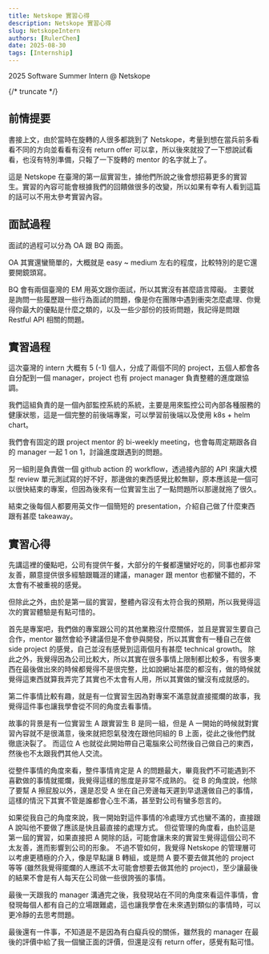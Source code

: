 ```yaml
---
title: Netskope 實習心得
description: Netskope 實習心得
slug: NetskopeIntern
authors: [RulerChen]
date: 2025-08-30
tags: [Internship]
---
```


2025 Software Summer Intern @ Netskope

{/* truncate */}

## 前情提要

書接上文，由於當時在旋轉的人很多都跳到了 Netskope，考量到想在當兵前多看看不同的方向並看看有沒有 return offer 可以拿，所以後來就投了一下想說試看看，也沒有特別準備，只報了一下旋轉的 mentor 的名字就上了。

這是 Netskope 在臺灣的第一屆實習生，據他們所說之後會想招募更多的實習生。實習的內容可能會根據我們的回饋做很多的改變，所以如果有幸有人看到這篇的話可以不用太參考實習內容。

## 面試過程

面試的過程可以分為 OA 跟 BQ 兩面。

OA 其實還蠻簡單的，大概就是 easy ~ medium 左右的程度，比較特別的是它還要開鏡頭寫。

BQ 會有兩個臺灣的 EM 用英文跟你面試，所以其實沒有甚麼語言障礙。
主要就是詢問一些履歷跟一些行為面試的問題，像是你在團隊中遇到衝突怎麼處理、你覺得你最大的優點是什麼之類的，以及一些少部份的技術問題，我記得是問跟 Restful API 相關的問題。

## 實習過程

這次臺灣的 intern 大概有 5 (-1) 個人，分成了兩個不同的 project，五個人都會各自分配到一個 manager，project 也有 project manager 負責整體的進度跟協調。

我們這組負責的是一個內部監控系統的系統，主要是用來監控公司內部各種服務的健康狀態，這是一個完整的前後端專案，可以學習前後端以及使用 k8s + helm chart。

我們會有固定的跟 project mentor 的 bi-weekly meeting，也會每周定期跟各自的 manager 一起 1 on 1，討論進度跟遇到的問題。

另一組則是負責做一個 github action 的 workflow，透過接內部的 API 來讓大模型 review 單元測試寫的好不好，那邊做的東西感覺比較無聊，原本應該是一個可以很快結束的專案，但因為後來有一位實習生出了一點問題所以那邊就拖了很久。

結束之後每個人都要用英文作一個簡短的 presentation，介紹自己做了什麼東西跟有甚麼 takeaway。

## 實習心得

先講這裡的優點吧，公司有提供午餐，大部分的午餐都還蠻好吃的，同事也都非常友善，願意提供很多經驗跟職涯的建議，manager 跟 mentor 也都蠻不錯的，不太會有不被重視的感覺。

但除此之外，由於是第一屆的實習，整體內容沒有太符合我的預期，所以我覺得這次的實習體驗是有點可惜的。

首先是專案吧，我們做的專案跟公司的其他業務沒什麼關係，並且是實習生要自己合作，mentor 雖然會給予建議但是不會參與開發，所以其實會有一種自己在做 side project 的感覺，自己並沒有感覺到這兩個月有甚麼 technical growth。
除此之外，我覺得因為公司比較大，所以其實在很多事情上限制都比較多，有很多東西在最後做出來的時候都覺得不是很完整，比如說網址甚麼的都沒有，做的時候就覺得這東西就算我弄完了其實也不太會有人用，所以其實做的蠻沒有成就感的。

第二件事情比較有趣，就是有一位實習生因為對專案不滿意就直接擺爛的故事，我覺得這件事也讓我學會從不同的角度去看事情。

故事的背景是有一位實習生 A 跟實習生 B 是同一組，但是 A 一開始的時候就對實習內容就不是很滿意，後來就把怨氣發洩在跟他同組的 B 上面，從此之後他們就徹底決裂了。
而這位 A 也就從此開始帶自己電腦來公司然後自己做自己的東西，然後也不太跟我們其他人交流。

從整件事情的角度來看，整件事情肯定是 A 的問題最大，畢竟我們不可能遇到不喜歡做的事情就擺爛，我覺得這樣的態度是非常不成熟的。
從 B 的角度說，他除了要幫 A 擦屁股以外，還是忍受 A 坐在自己旁邊每天遲到早退還做自己的事情，這樣的情況下其實不管是誰都會心生不滿，甚至對公司有蠻多怨言的。

如果從我自己的角度來說，我一開始對這件事情的冷處理方式也蠻不滿的，直接跟 A 說叫他不要做了應該是快且最直接的處理方式。
但從管理的角度看，由於這是第一屆的實習，如果直接把 A 開除的話，可能會讓未來的實習生覺得這個公司不太友善，進而影響到公司的形象。
不過不管如何，我覺得 Netskope 的管理層可以考慮更積極的介入，像是早點讓 B 轉組，或是問 A 要不要去做其他的 project 等等 (雖然我覺得擺爛的人應該不太可能會想要去做其他的 project)，至少讓最後的結果不會是有人每天在公司做一些很誇張的事情。

最後一天跟我的 manager 溝通完之後，我發現站在不同的角度來看這件事情，會發現每個人都有自己的立場跟難處，這也讓我學會在未來遇到類似的事情時，可以更冷靜的去思考問題。

最後還有一件事，不知道是不是因為有白癡兵役的關係，雖然我的 manager 在最後的評價中給了我一個蠻正面的評價，但還是沒有 return offer，感覺有點可惜。
